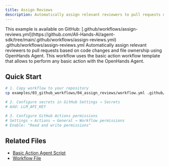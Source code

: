 ```yaml
---
title: Assign Reviews
description: Automatically assign relevant reviewers to pull requests using OpenHands Agent
---
```


<Note>
This example is available on GitHub: [.github/workflows/assign-reviews.yml](https://github.com/All-Hands-AI/agent-sdk/tree/main/.github/workflows/assign-reviews.yml)
</Note>
.github/workflows/assign-reviews.yml
Automatically assign relevant reviewers to pull requests based on code changes and file ownership using OpenHands Agent.
This workflow uses the basic action workflow template that allows to perform any basic action with the OpenHands Agent. 

## Quick Start

```bash
# 1. Copy workflow to your repository
cp examples/03_github_workflows/04_assign_reviews/workflow.yml .github/workflows/assign-reviews.yml

# 2. Configure secrets in GitHub Settings → Secrets
# Add: LLM_API_KEY

# 3. Configure GitHub Actions permissions
# Settings → Actions → General → Workflow permissions
# Enable: "Read and write permissions"
```

## Related Files

- [Basic Action Agent Script](https://github.com/All-Hands-AI/agent-sdk/blob/main/examples/03_github_workflows/01_basic_action/agent_script.py)
- [Workflow File](https://github.com/All-Hands-AI/agent-sdk/blob/main/.github/workflows/assign-reviews.yml)
